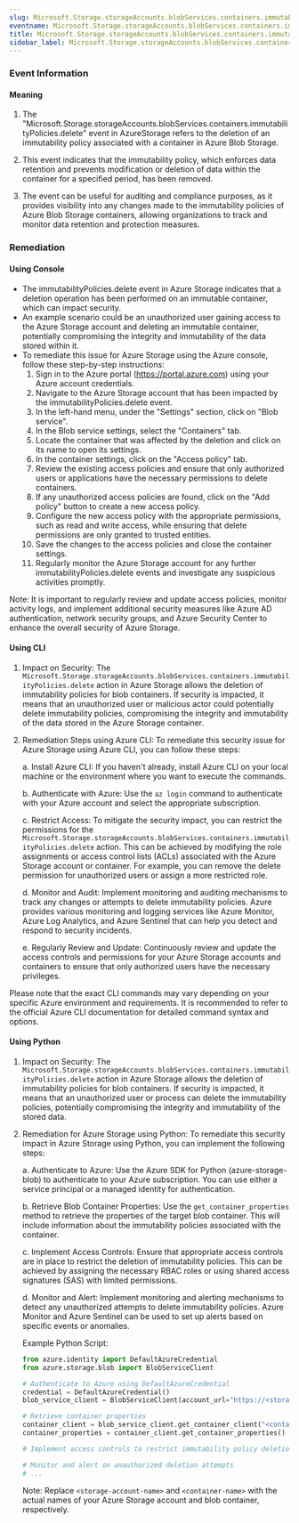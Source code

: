 ```yaml
--- 
slug: Microsoft.Storage.storageAccounts.blobServices.containers.immutabilityPolicies.delete
eventname: Microsoft.Storage.storageAccounts.blobServices.containers.immutabilityPolicies.delete
title: Microsoft.Storage.storageAccounts.blobServices.containers.immutabilityPolicies.delete
sidebar_label: Microsoft.Storage.storageAccounts.blobServices.containers.immutabilityPolicies.delete
---
```

                       
### Event Information

#### Meaning

1. The "Microsoft.Storage.storageAccounts.blobServices.containers.immutabilityPolicies.delete" event in AzureStorage refers to the deletion of an immutability policy associated with a container in Azure Blob Storage.

2. This event indicates that the immutability policy, which enforces data retention and prevents modification or deletion of data within the container for a specified period, has been removed.

3. The event can be useful for auditing and compliance purposes, as it provides visibility into any changes made to the immutability policies of Azure Blob Storage containers, allowing organizations to track and monitor data retention and protection measures.

### Remediation

#### Using Console

- The immutabilityPolicies.delete event in Azure Storage indicates that a deletion operation has been performed on an immutable container, which can impact security.
- An example scenario could be an unauthorized user gaining access to the Azure Storage account and deleting an immutable container, potentially compromising the integrity and immutability of the data stored within it.
- To remediate this issue for Azure Storage using the Azure console, follow these step-by-step instructions:
  1. Sign in to the Azure portal (https://portal.azure.com) using your Azure account credentials.
  2. Navigate to the Azure Storage account that has been impacted by the immutabilityPolicies.delete event.
  3. In the left-hand menu, under the "Settings" section, click on "Blob service".
  4. In the Blob service settings, select the "Containers" tab.
  5. Locate the container that was affected by the deletion and click on its name to open its settings.
  6. In the container settings, click on the "Access policy" tab.
  7. Review the existing access policies and ensure that only authorized users or applications have the necessary permissions to delete containers.
  8. If any unauthorized access policies are found, click on the "Add policy" button to create a new access policy.
  9. Configure the new access policy with the appropriate permissions, such as read and write access, while ensuring that delete permissions are only granted to trusted entities.
  10. Save the changes to the access policies and close the container settings.
  11. Regularly monitor the Azure Storage account for any further immutabilityPolicies.delete events and investigate any suspicious activities promptly.

Note: It is important to regularly review and update access policies, monitor activity logs, and implement additional security measures like Azure AD authentication, network security groups, and Azure Security Center to enhance the overall security of Azure Storage.

#### Using CLI

1. Impact on Security: The `Microsoft.Storage.storageAccounts.blobServices.containers.immutabilityPolicies.delete` action in Azure Storage allows the deletion of immutability policies for blob containers. If security is impacted, it means that an unauthorized user or malicious actor could potentially delete immutability policies, compromising the integrity and immutability of the data stored in the Azure Storage container.

2. Remediation Steps using Azure CLI: To remediate this security issue for Azure Storage using Azure CLI, you can follow these steps:

   a. Install Azure CLI: If you haven't already, install Azure CLI on your local machine or the environment where you want to execute the commands.

   b. Authenticate with Azure: Use the `az login` command to authenticate with your Azure account and select the appropriate subscription.

   c. Restrict Access: To mitigate the security impact, you can restrict the permissions for the `Microsoft.Storage.storageAccounts.blobServices.containers.immutabilityPolicies.delete` action. This can be achieved by modifying the role assignments or access control lists (ACLs) associated with the Azure Storage account or container. For example, you can remove the delete permission for unauthorized users or assign a more restricted role.

   d. Monitor and Audit: Implement monitoring and auditing mechanisms to track any changes or attempts to delete immutability policies. Azure provides various monitoring and logging services like Azure Monitor, Azure Log Analytics, and Azure Sentinel that can help you detect and respond to security incidents.

   e. Regularly Review and Update: Continuously review and update the access controls and permissions for your Azure Storage accounts and containers to ensure that only authorized users have the necessary privileges.

Please note that the exact CLI commands may vary depending on your specific Azure environment and requirements. It is recommended to refer to the official Azure CLI documentation for detailed command syntax and options.

#### Using Python

1. Impact on Security: The `Microsoft.Storage.storageAccounts.blobServices.containers.immutabilityPolicies.delete` action in Azure Storage allows the deletion of immutability policies for blob containers. If security is impacted, it means that an unauthorized user or process can delete the immutability policies, potentially compromising the integrity and immutability of the stored data.

2. Remediation for Azure Storage using Python: To remediate this security impact in Azure Storage using Python, you can implement the following steps:

   a. Authenticate to Azure: Use the Azure SDK for Python (azure-storage-blob) to authenticate to your Azure subscription. You can use either a service principal or a managed identity for authentication.

   b. Retrieve Blob Container Properties: Use the `get_container_properties` method to retrieve the properties of the target blob container. This will include information about the immutability policies associated with the container.

   c. Implement Access Controls: Ensure that appropriate access controls are in place to restrict the deletion of immutability policies. This can be achieved by assigning the necessary RBAC roles or using shared access signatures (SAS) with limited permissions.

   d. Monitor and Alert: Implement monitoring and alerting mechanisms to detect any unauthorized attempts to delete immutability policies. Azure Monitor and Azure Sentinel can be used to set up alerts based on specific events or anomalies.

   Example Python Script:
   ```python
   from azure.identity import DefaultAzureCredential
   from azure.storage.blob import BlobServiceClient

   # Authenticate to Azure using DefaultAzureCredential
   credential = DefaultAzureCredential()
   blob_service_client = BlobServiceClient(account_url="https://<storage-account-name>.blob.core.windows.net", credential=credential)

   # Retrieve container properties
   container_client = blob_service_client.get_container_client("<container-name>")
   container_properties = container_client.get_container_properties()

   # Implement access controls to restrict immutability policy deletion

   # Monitor and alert on unauthorized deletion attempts
   # ...
   ```
   Note: Replace `<storage-account-name>` and `<container-name>` with the actual names of your Azure Storage account and blob container, respectively.


 